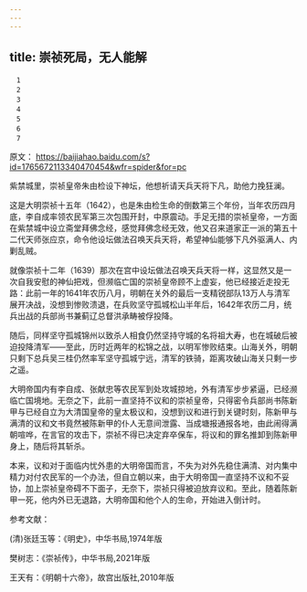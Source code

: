 ```yaml
---
---
---
```

title: 崇祯死局，无人能解
---


```
　1
　2
　3
　4
　5
　6
　7
```

原文：
https://baijiahao.baidu.com/s?id=1765672113340470454&wfr=spider&for=pc

紫禁城里，崇祯皇帝朱由检设下神坛，他想祈请天兵天将下凡，助他力挽狂澜。

这是大明崇祯十五年（1642），也是朱由检生命的倒数第三个年份，当年农历四月底，李自成率领农民军第三次包围开封，中原震动。手足无措的崇祯皇帝，一方面在紫禁城中设立斋堂拜佛念经，感觉拜佛念经无效，他又召来道家正一派的第五十二代天师张应京，命令他设坛做法召唤天兵天将，希望神仙能够下凡外驱满人、内剿乱贼。

就像崇祯十二年（1639）那次在宫中设坛做法召唤天兵天将一样，这显然又是一次自我安慰的神仙把戏，但濒临亡国的崇祯皇帝顾不上虚妄，他已经接近走投无路：此前一年的1641年农历八月，明朝在关外的最后一支精锐部队13万人与清军展开决战，没想到惨败溃退，在兵败坚守孤城松山半年后，1642年农历二月，统兵出战的兵部尚书兼蓟辽总督洪承畴被俘投降。

随后，同样坚守孤城锦州以致杀人相食仍然坚持守城的名将祖大寿，也在城破后被迫投降清军——至此，历时近两年的松锦之战，以明军惨败结束。山海关外，明朝只剩下总兵吴三桂仍然率军坚守孤城宁远，清军的铁骑，距离攻破山海关只剩一步之遥。

大明帝国内有李自成、张献忠等农民军到处攻城掠地，外有清军步步紧逼，已经濒临亡国境地。无奈之下，此前一直坚持不议和的崇祯皇帝，只得密令兵部尚书陈新甲与已经自立为大清国皇帝的皇太极议和，没想到议和进行到关键时刻，陈新甲与满清的议和文书竟然被陈新甲的仆人无意间泄露、当成塘报通报各地，由此闹得满朝喧哗，在言官的攻击下，崇祯不得已决定弃卒保车，将议和的罪名推卸到陈新甲身上，随后将其斩杀。

本来，议和对于面临内忧外患的大明帝国而言，不失为对外先稳住满清、对内集中精力对付农民军的一个办法，但自立朝以来，由于大明帝国一直坚持不议和不妥协，加上崇祯皇帝碍不下面子，无奈下，崇祯只得被迫放弃议和。至此，随着陈新甲一死，他内外已无退路，大明帝国和他个人的生命，开始进入倒计时。

参考文献：

(清)张廷玉等：《明史》，中华书局,1974年版

樊树志：《崇祯传》，中华书局,2021年版

王天有：《明朝十六帝》，故宫出版社,2010年版